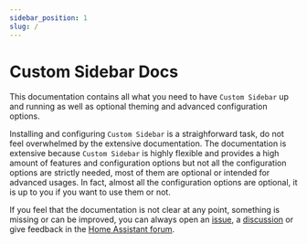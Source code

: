 ```yaml
---
sidebar_position: 1
slug: /
---
```


# Custom Sidebar Docs

This documentation contains all what you need to have `Custom Sidebar` up and running as well as optional theming and advanced configuration options.

Installing and configuring `Custom Sidebar` is a straighforward task, do not feel overwhelmed by the extensive documentation. The documentation is extensive because `Custom Sidebar` is highly flexible and provides a high amount of features and configuration options but not all the configuration options are strictly needed, most of them are optional or intended for advanced usages. In fact, almost all the configuration options are optional, it is up to you if you want to use them or not. 

If you feel that the documentation is not clear at any point, something is missing or can be improved, you can always open an [issue], a [discussion] or give feedback in the [Home Assistant forum].

[issue]: https://github.com/elchininet/custom-sidebar/issues
[discussion]: https://github.com/elchininet/custom-sidebar/discussions
[Home Assistant forum]: https://community.home-assistant.io/t/custom-sidebar-manage-home-assistants-sidebar-items-per-user-or-device-basis/665800